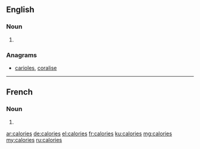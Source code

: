 ==English==

===Noun===
{{head|en}}

# {{plural of|calorie}}

===Anagrams===
* [[carioles#English|carioles]], [[coralise#English|coralise]]

----

==French==

===Noun===
{{head|fr|g=f-p}}

# {{plural of|calorie|lang=fr}}

[[ar:calories]]
[[de:calories]]
[[el:calories]]
[[fr:calories]]
[[ku:calories]]
[[mg:calories]]
[[my:calories]]
[[ru:calories]]
